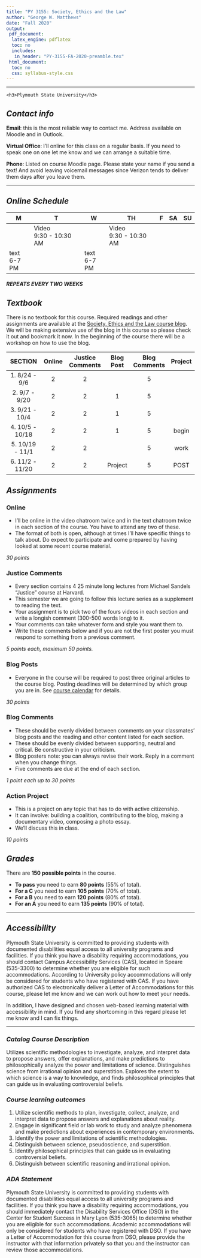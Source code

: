 ```yaml
---
title: "PY 3155: Society, Ethics and the Law"
author: "George W. Matthews"
date: "Fall 2020"
output:
 pdf_document: 
  latex_engine: pdflatex
  toc: no
  includes:
   in_header: "PY-3155-FA-2020-preamble.tex"
 html_document:
  toc: no
  css: syllabus-style.css
---
```


\thispagestyle{fancy}

***


```asis

<h3>Plymouth State University</h3>

```


## *Contact info*

<div class="infobox" markdown="1">

**Email**: this is the most reliable way to contact me. Address available on Moodle and in Outlook. 

**Virtual Office**: I'll online for this class on a regular basis. If you need to speak one on one let me know and we can arrange a suitable time.

**Phone**: Listed on course Moodle page. Please state your name if you send a text! And avoid leaving voicemail messages since Verizon tends to deliver them days after you leave them.

</div>

***

## *Online Schedule*

<div class="infobox" markdown="1">

| M              | T                                 | W              | TH                                | F | SA | SU |
|----------------|-----------------------------------|----------------|-----------------------------------|---|----|----|
|                | Video <br>9:30 - 10:30 AM         |                | Video <br>9:30 - 10:30 AM         |   |    |    |
| text<br>6-7 PM |                                   | text<br>6-7 PM |                                   |   |    |    |


##### *REPEATS EVERY TWO WEEKS*

</div>

## *Textbook*

<div class="note" markdown="1">

There is no textbook for this course. Required readings and other assignments are available at the [Society, Ethics and the Law course blog](http://www.6worlds.net/society-ethics-law/). We will be making extensive use of the blog in this course so please check it out and bookmark it now. In the beginning of the course there will be a workshop on how to use the blog.

</div>

<div class="infobox" markdown="1">

|     SECTION     |  Online | Justice Comments | Blog Post | Blog Comments | Project |
|:---------------:|:-------:|:----------------:|:---------:|:-------------:|:-------:|
|  1. 8/24 - 9/6  |    2    |         2        |           |       5       |         |
|  2. 9/7 - 9/20  |    2    |         2        |     1     |       5       |         |
|  3. 9/21 - 10/4 |    2    |         2        |     1     |       5       |         |
| 4. 10/5 - 10/18 |    2    |         2        |     1     |       5       |  begin  |
| 5. 10/19 - 11/1 |    2    |         2        |           |       5       |  work   |
| 6. 11/2 - 11/20 |    2    |         2        |  Project  |       5       |  POST   |
</div>


## *Assignments* 

<div class="assignment" markdown="1">

### Online 

- I'll be online in the video chatroom twice and in the text chatroom twice in each section of the course. You have to attend any two of these. 
- The format of both is open, although at times I'll have specific things to talk about. Do expect to participate and come prepared by having looked at some recent course material. 

*30 points*

</div>

<div class="assignment" markdown ="1">

### Justice Comments

- Every section contains 4 25 minute long lectures from Michael Sandels "Justice" course at Harvard. 
- This semester we are going to follow this lecture series as a supplement to reading the text. 
- Your assignment is to pick two of the fours videos in each section and write a longish comment (300-500 words long) to it.
- Your comments can take whatever form and style you want them to.
- Write these comments below and if you are not the first poster you must respond to something from a previous comment.

*5 points each, maximum 50 points.*

</div>

<div class="assignment" markdown="1">

### Blog Posts

- Everyone in the course will be required to post three original articles to the course blog. Posting deadlines will be determined by which group you are in. See [course calendar](https://www.6worlds.net/society-ethics-law/society-ethics-and-the-law/preface/readme/) for details. 

*30 points*

</div>

<div class="assignment" markdown="1">

### Blog Comments

- These should be evenly divided between comments on your classmates' blog posts and the reading and other content listed for each section.
- These should be evenly divided between supporting, neutral and critical. Be constructive in your criticism.
- Blog posters note: you can always revise their work. Reply in a comment when you change things.
- Five comments are due at the end of each section.

*1 point each up to 30 points*

</div>

<div class="assignment" markdown="1">

### Action Project

- This is a project on any topic that has to do with active citizenship. 
- It can involve: building a coalition, contributing to the blog, making a documentary video, composing a photo essay.
- We'll discuss this in class.

*10 points*

</div>
## *Grades*

<div class="caution" markdown="1">

There are **150 possible points** in the course. 

  - **To pass** you need to earn **80 points** (55% of total).
  - **For a C** you need to earn **105 points** (70% of total).
  - **For a B** you need to earn **120 points** (80% of total).
  - **For an A** you need to earn **135 points** (90% of total). 
  
</div>

***

## *Accessibility*

<div class="infobox" markdown="1">

Plymouth State University is committed to providing students with documented disabilities equal access to all university programs and facilities. If you think you have a disability requiring accommodations, you should contact Campus Accessibility Services (CAS), located in Speare (535-3300) to determine whether you are eligible for such accommodations. According to University policy accommodations will only be considered for students who have registered with CAS. If you have authorized CAS to electronically deliver a Letter of Accommodations for this course, please let me know and we can work out how to meet your needs.

In addition, I have designed and chosen web-based learning material with accessibility in mind. If you find any shortcoming in this regard please let me know and I can fix things.

</div>

***

### *Catalog Course Description*

Utilizes scientific methodologies to investigate, analyze, and interpret data to propose answers, offer explanations, and make predictions to philosophically analyze the power and limitations of science. Distinguishes science from irrational opinion and superstition. Explores the extent to which science is a way to knowledge, and finds philosophical principles that can guide us in evaluating controversial beliefs.

### *Course learning outcomes*

1. Utilize scientific methods to plan, investigate, collect, analyze, and interpret data to propose answers and explanations about reality.
2. Engage in significant field or lab work to study and analyze phenomena and make predictions about experiences in contemporary environments.
3. Identify the power and limitations of scientific methodologies.
4. Distinguish between science, pseudoscience, and superstition.
5. Identify philosophical principles that can guide us in evaluating controversial beliefs.
6. Distinguish between scientific reasoning and irrational opinion.

### *ADA Statement*

Plymouth State University is committed to providing students with documented disabilities equal access to all university programs and facilities. If you think you have a disability requiring accommodations, you should immediately contact the Disability Services Office (DSO) in the Center for Student Success in Mary Lyon (535-3065) to determine whether you are eligible for such accommodations. Academic accommodations will only be considered for students who have registered with DSO. If you have a Letter of Accommodation for this course from DSO, please provide the instructor with that information privately so that you and the instructor can review those accommodations.
